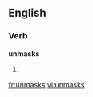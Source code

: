 ==English==

===Verb===
'''unmasks'''

# {{third-person singular of|[[unmask]]}}

[[fr:unmasks]]
[[vi:unmasks]]
